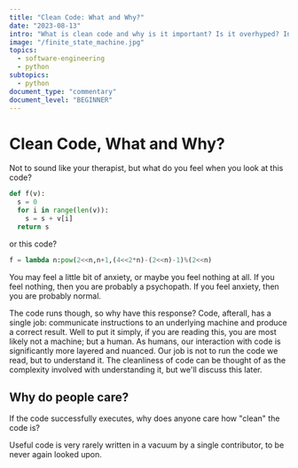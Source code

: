 ```yaml
---
title: "Clean Code: What and Why?"
date: "2023-08-13"
intro: "What is clean code and why is it important? Is it overhyped? In this article we dive into what is meant by clean code and why anyone should care."
image: "/finite_state_machine.jpg"
topics:
  - software-engineering
  - python
subtopics:
  - python
document_type: "commentary"
document_level: "BEGINNER"
---
```


# Clean Code, What and Why?

Not to sound like your therapist, but what do you feel when you look at this code?

```python
def f(v):
  s = 0
  for i in range(len(v)):
    s = s + v[i]
  return s
```

or this code?

```python
f = lambda n:pow(2<<n,n+1,(4<<2*n)-(2<<n)-1)%(2<<n)
```

You may feel a little bit of anxiety, or maybe you feel nothing at all. If you feel nothing, then you are probably a psychopath. If you feel anxiety, then you are probably normal.

The code runs though, so why have this response? Code, afterall, has a single job: communicate instructions to an underlying machine and produce a correct result. Well to put it simply, if you are reading this, you are most likely not a machine; but a human. As humans, our interaction with code is significantly more layered and nuanced. Our job is not to run the code we read, but to understand it. The cleanliness of code can be thought of as the complexity involved with understanding it, but we'll discuss this later.

## Why do people care?

If the code successfully executes, why does anyone care how "clean" the code is?

Useful code is very rarely written in a vacuum by a single contributor, to be never again looked upon.
